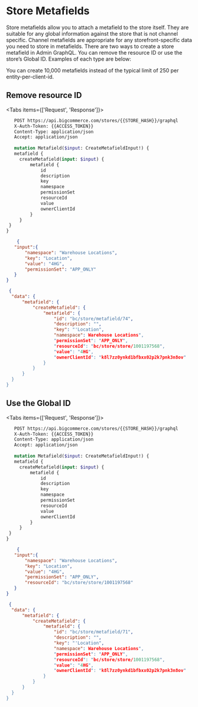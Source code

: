 # Store Metafields

Store metafields allow you to attach a metafield to the store itself. They are suitable for any global information against the store that is not channel specific. Channel metafields are appropriate for any storefront-specific data you need to store in metafields. There are two ways to create a store metafield in Admin GraphQL. You can remove the resource ID or use the store’s Global ID. Examples of each type are below:

<Callout type="info">
You can create 10,000 metafields instead of the typical limit of 250 per entity-per-client-id.
</Callout>

## Remove resource ID

<Tabs items={['Request', 'Response']}>
  <Tab>
  ```graphql filename="Example mutation: Create a store metafield" showLineNumbers copy
     POST https://api.bigcommerce.com/stores/{{STORE_HASH}}/graphql
     X-Auth-Token: {{ACCESS_TOKEN}}
     Content-Type: application/json
     Accept: application/json
     
     mutation Metafield($input: CreateMetafieldInput!) {
     metafield {
       createMetafield(input: $input) {
           metafield {
               id
               description
               key
               namespace
               permissionSet
               resourceId
               value
               ownerClientId
           }
       }
   }
}
```
```json filename="GraphQL variables" showLineNumbers copy
    {
   "input":{
       "namespace": "Warehouse Locations",
       "key": "Location",
       "value": "4HG",
       "permissionSet": "APP_ONLY"
   }
}
 ```
  </Tab>
  <Tab>

  ```json filename="Example mutation: Create a store metafield" showLineNumbers copy
   {
    "data": {
        "metafield": {
            "createMetafield": {
                "metafield": {
                    "id": "bc/store/metafield/74",
                    "description": "",
                    "key": "'Location",
                    "namespace": Warehouse Locations",
                    "permissionSet": "APP_ONLY",
                    "resourceId": "bc/store/store/1001197568",
                    "value": "4HG",
                    "ownerClientId": "k8l7zz0ynkd1bfbxx02p2k7pnk3n8ov"
                }
            }
        }
    }
}
```    
  </Tab>
</Tabs>

## Use the Global ID

<Tabs items={['Request', 'Response']}>
  <Tab>
  ```graphql filename="Example mutation: Create a store metafield" showLineNumbers copy
     POST https://api.bigcommerce.com/stores/{{STORE_HASH}}/graphql
     X-Auth-Token: {{ACCESS_TOKEN}}
     Content-Type: application/json
     Accept: application/json
     
     mutation Metafield($input: CreateMetafieldInput!) {
     metafield {
       createMetafield(input: $input) {
           metafield {
               id
               description
               key
               namespace
               permissionSet
               resourceId
               value
               ownerClientId
           }
       }
   }
}
```
```json filename="GraphQL variables" showLineNumbers copy
    {
   "input":{
       "namespace": "Warehouse Locations",
       "key": "Location",
       "value": "4HG",
       "permissionSet": "APP_ONLY",
       "resourceId": "bc/store/store/1001197568"
   }
}
 ```
  </Tab>
  <Tab>

  ```json filename="Example mutation: Create a store metafield" showLineNumbers copy
   {
    "data": {
        "metafield": {
            "createMetafield": {
                "metafield": {
                    "id": "bc/store/metafield/71",
                    "description": "",
                    "key": "'Location",
                    "namespace": Warehouse Locations",
                    "permissionSet": "APP_ONLY",
                    "resourceId": "bc/store/store/1001197568",
                    "value": "4HG",
                    "ownerClientId": "k8l7zz0ynkd1bfbxx02p2k7pnk3n8ov"
                }
            }
        }
    }
}
```    
  </Tab>
</Tabs>